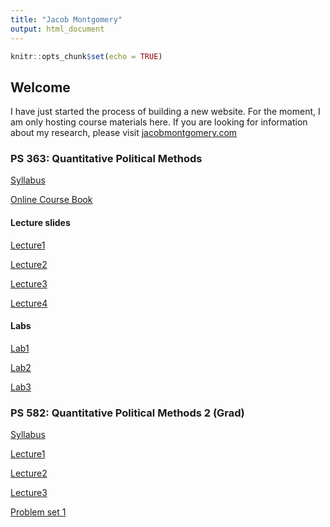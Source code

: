```yaml
---
title: "Jacob Montgomery"
output: html_document
---
```


```r
knitr::opts_chunk$set(echo = TRUE)
```

## Welcome

I have just started the process of building a new website. For the moment, I am only hosting course materials here.  If you are looking for information about my research, please visit [jacobmontgomery.com](http://www.jacobmontgomery.com)

### PS 363: Quantitative Political Methods

[Syllabus](https://jmontgomery.github.io/PS363Syllabus/Syllabus.html)  

[Online Course Book](http://jmontgomery.github.io/PS363CourseBook/)

#### Lecture slides
[Lecture1](https://jmontgomery.github.io/PS363Slides/01Introduction.pdf)

[Lecture2](https://jmontgomery.github.io/PS3…/02SamplingMeasurement.pdf)

[Lecture3](https://jmontgomery.github.io/P…/03CentralTendencySpread.pdf)

[Lecture4](https://jmontgomery.github.io/PS363Slides/04BasicProbability.pdf)

#### Labs
[Lab1](https://jmontgomery.github.io/Lab/Lab1.zip)

[Lab2](https://jmontgomery.github.io/Lab/Lab2.zip)

[Lab3](https://jmontgomery.github.io/Lab/Lab3.zip)

### PS 582: Quantitative Political Methods 2 (Grad)


[Syllabus](https://jmontgomery.github.io/PS582/Syllabus.pdf)  

[Lecture1](https://jmontgomery.github.io/PS582/01Probability1.pdf)  

[Lecture2](https://jmontgomery.github.io/PS582/02Probability2.pdf)

[Lecture3](https://jmontgomery.github.io/PS582/03DataReduction.pdf)

[Problem set 1](https://jmontgomery.github.io/PS582/PS1.pdf)
